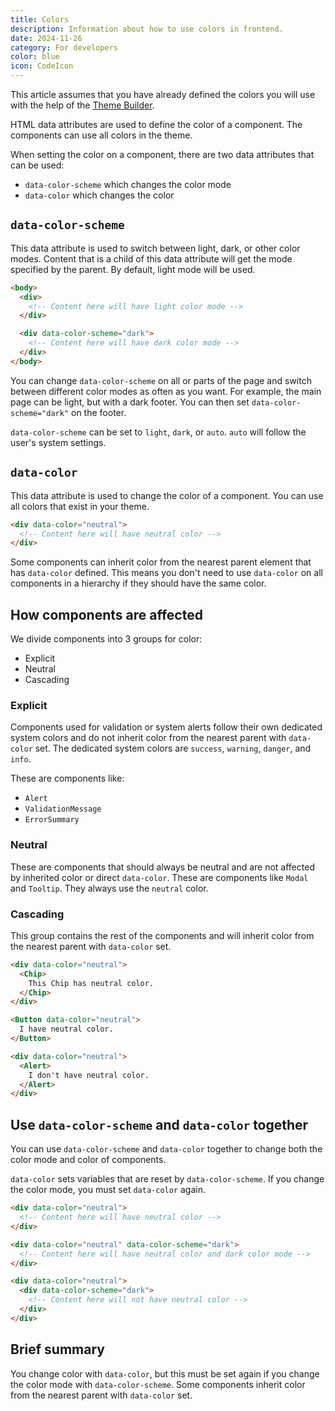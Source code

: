 ```yaml
---
title: Colors
description: Information about how to use colors in frontend.
date: 2024-11-26
category: For developers
color: blue
icon: CodeIcon
---
```


This article assumes that you have already defined the colors you will use with the help of the [Theme Builder](/en/grunnleggende/for-designers/custom-theme).

HTML data attributes are used to define the color of a component. The components can use all colors in the theme.

When setting the color on a component, there are two data attributes that can be used:
- `data-color-scheme` which changes the color mode
- `data-color` which changes the color

## `data-color-scheme`

This data attribute is used to switch between light, dark, or other color modes. Content that is a child of this data attribute 
will get the mode specified by the parent. By default, light mode will be used.

```html
<body>
  <div>
    <!-- Content here will have light color mode -->
  </div>

  <div data-color-scheme="dark">
    <!-- Content here will have dark color mode -->
  </div>
</body>
```

You can change `data-color-scheme` on all or parts of the page and switch between different color modes as often as you want. For example, the main page can be light, 
but with a dark footer. You can then set `data-color-scheme="dark"` on the footer.

`data-color-scheme` can be set to `light`, `dark`, or `auto`. `auto` will follow the user's system settings.

## `data-color`

This data attribute is used to change the color of a component. You can use all colors that exist in your theme.

```html
<div data-color="neutral">
  <!-- Content here will have neutral color -->
</div>
```

Some components can inherit color from the nearest parent element that has `data-color` defined. 
This means you don't need to use `data-color` on all components in a hierarchy if they should have the same color.

## How components are affected

We divide components into 3 groups for color:
- Explicit
- Neutral
- Cascading

### Explicit

Components used for validation or system alerts follow their own dedicated system colors and do not inherit color from the nearest parent with `data-color` set.
The dedicated system colors are `success`, `warning`, `danger`, and `info`. 

These are components like:
- `Alert`
- `ValidationMessage`
- `ErrorSummary`

### Neutral

These are components that should always be neutral and are not affected by inherited color or direct `data-color`. These are components like `Modal` and `Tooltip`.
They always use the `neutral` color.

### Cascading

This group contains the rest of the components and will inherit color from the nearest parent with `data-color` set. 

```html
<div data-color="neutral">
  <Chip>
    This Chip has neutral color.
  </Chip>
</div>

<Button data-color="neutral">
  I have neutral color.
</Button>

<div data-color="neutral">
  <Alert>
    I don't have neutral color.
  </Alert>
</div>
```

## Use `data-color-scheme` and `data-color` together

You can use `data-color-scheme` and `data-color` together to change both the color mode and color of components.

`data-color` sets variables that are reset by `data-color-scheme`. If you change the color mode, you must set `data-color` again.

```html
<div data-color="neutral">
  <!-- Content here will have neutral color -->
</div>

<div data-color="neutral" data-color-scheme="dark">
  <!-- Content here will have neutral color and dark color mode -->
</div>

<div data-color="neutral">
  <div data-color-scheme="dark">
    <!-- Content here will not have neutral color -->
  </div>
</div>
```

## Brief summary

You change color with `data-color`, but this must be set again if you change the color mode with `data-color-scheme`. Some components inherit color from the nearest parent with `data-color` set.
